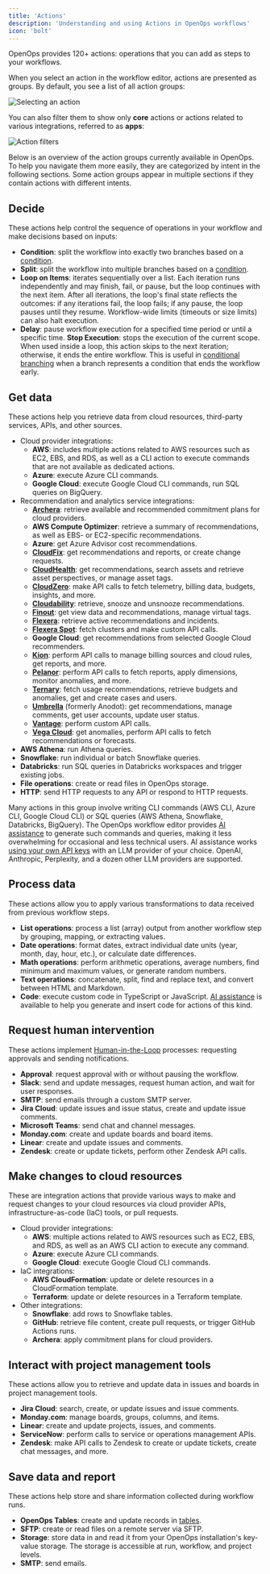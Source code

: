 ```yaml
---
title: 'Actions'
description: 'Understanding and using Actions in OpenOps workflows'
icon: 'bolt'
---
```


OpenOps provides 120+ actions: operations that you can add as steps to your workflows.

When you select an action in the workflow editor, actions are presented as groups. By default, you see a list of all action groups:

![Selecting an action](/images/workflow-editor-select-action.png)

You can also filter them to show only **core** actions or actions related to various integrations, referred to as **apps**:

![Action filters](/images/worklow-editor-actions-filter.png)

Below is an overview of the action groups currently available in OpenOps. To help you navigate them more easily, they are categorized by intent in the following sections. Some action groups appear in multiple sections if they contain actions with different intents.

## Decide

These actions help control the sequence of operations in your workflow and make decisions based on inputs:

* **Condition**: split the workflow into exactly two branches based on a [condition](/workflow-management/conditional-branching/).
* **Split**: split the workflow into multiple branches based on a [condition](/workflow-management/conditional-branching/).
* **Loop on Items**: iterates sequentially over a list. Each iteration runs independently and may finish, fail, or pause, but the loop continues with the next item. After all iterations, the loop's final state reflects the outcomes: if any iterations fail, the loop fails; if any pause, the loop pauses until they resume. Workflow-wide limits (timeouts or size limits) can also halt execution.
* **Delay**: pause workflow execution for a specified time period or until a specific time.
**Stop Execution**: stops the execution of the current scope. When used inside a loop, this action skips to the next iteration; otherwise, it ends the entire workflow. This is useful in [conditional branching](/workflow-management/conditional-branching/) when a branch represents a condition that ends the workflow early.

## Get data

These actions help you retrieve data from cloud resources, third-party services, APIs, and other sources.

* Cloud provider integrations:
    * **AWS**: includes multiple actions related to AWS resources such as EC2, EBS, and RDS, as well as a CLI action to execute commands that are not available as dedicated actions.
    * **Azure**: execute Azure CLI commands.
    * **Google Cloud**: execute Google Cloud CLI commands, run SQL queries on BigQuery.
* Recommendation and analytics service integrations:
    * **[Archera](https://archera.ai/)**: retrieve available and recommended commitment plans for cloud providers.
    * **AWS Compute Optimizer**: retrieve a summary of recommendations, as well as EBS- or EC2-specific recommendations.
    * **Azure**: get Azure Advisor cost recommendations.
    * **[CloudFix](https://cloudfix.com/)**: get recommendations and reports, or create change requests.
    * **[CloudHealth](https://www.vmware.com/products/app-platform/tanzu-cloudhealth)**: get recommendations, search assets and retrieve asset perspectives, or manage asset tags.
    * **[CloudZero](https://www.cloudzero.com/)**: make API calls to fetch telemetry, billing data, budgets, insights, and more.
    * **[Cloudability](https://www.apptio.com/products/cloudability/)**: retrieve, snooze and unsnooze recommendations.
    * **[Finout](https://www.finout.io/)**: get view data and recommendations, manage virtual tags.
    * **[Flexera](https://www.flexera.com/)**: retrieve active recommendations and incidents.
    * **[Flexera Spot](https://spot.io/solutions/finops/)**: fetch clusters and make custom API calls.
    * **Google Cloud**: get recommendations from selected Google Cloud recommenders.
    * **[Kion](https://kion.io/)**: perform API calls to manage billing sources and cloud rules, get reports, and more.
    * **[Pelanor](https://www.pelanor.io/)**: perform API calls to fetch reports, apply dimensions, monitor anomalies, and more.
    * **[Ternary](https://ternary.app/)**: fetch usage recommendations, retrieve budgets and anomalies, get and create cases and users.
    * **[Umbrella](https://umbrellacost.com/)** (formerly Anodot): get recommendations, manage comments, get user accounts, update user status.
    * **[Vantage](https://www.vantage.sh/)**: perform custom API calls.
    * **[Vega Cloud](https://www.vegacloud.io/)**: get anomalies, perform API calls to fetch recommendations or forecasts.
* **AWS Athena**: run Athena queries.
* **Snowflake**: run individual or batch Snowflake queries.
* **Databricks**: run SQL queries in Databricks workspaces and trigger existing jobs.
* **File operations**: create or read files in OpenOps storage.
* **HTTP**: send HTTP requests to any API or respond to HTTP requests.

Many actions in this group involve writing CLI commands (AWS CLI, Azure CLI, Google Cloud CLI) or SQL queries (AWS Athena, Snowflake, Databricks, BigQuery). The OpenOps workflow editor provides [AI assistance](/ai-assistance/overview/) to generate such commands and queries, making it less overwhelming for occasional and less technical users. AI assistance works [using your own API keys](/ai-assistance/llm-connections/) with an LLM provider of your choice. OpenAI, Anthropic, Perplexity, and a dozen other LLM providers are supported.

## Process data

These actions allow you to apply various transformations to data received from previous workflow steps.

* **List operations**: process a list (array) output from another workflow step by grouping, mapping, or extracting values.
* **Date operations**: format dates, extract individual date units (year, month, day, hour, etc.), or calculate date differences.
* **Math operations**: perform arithmetic operations, average numbers, find minimum and maximum values, or generate random numbers.
* **Text operations**: concatenate, split, find and replace text, and convert between HTML and Markdown.
* **Code**: execute custom code in TypeScript or JavaScript. [AI assistance](/ai-assistance/overview/) is available to help you generate and insert code for actions of this kind.

## Request human intervention

These actions implement [Human-in-the-Loop](/workflow-management/human-in-the-loop/) processes: requesting approvals and sending notifications.

* **Approval**: request approval with or without pausing the workflow.
* **Slack**: send and update messages, request human action, and wait for user responses.
* **SMTP**: send emails through a custom SMTP server.
* **Jira Cloud**: update issues and issue status, create and update issue comments.
* **Microsoft Teams**: send chat and channel messages.
* **Monday.com**: create and update boards and board items.
* **Linear**: create and update issues and comments.
* **Zendesk**: create or update tickets, perform other Zendesk API calls.


## Make changes to cloud resources

These are integration actions that provide various ways to make and request changes to your cloud resources via cloud provider APIs, infrastructure-as-code (IaC) tools, or pull requests.

* Cloud provider integrations:
    * **AWS**: multiple actions related to AWS resources such as EC2, EBS, and RDS, as well as an AWS CLI action to execute any command.
    * **Azure**: execute Azure CLI commands.
    * **Google Cloud**: execute Google Cloud CLI commands.
* IaC integrations:
    * **AWS CloudFormation**: update or delete resources in a CloudFormation template.
    * **Terraform**: update or delete resources in a Terraform template.
* Other integrations:
    * **Snowflake**: add rows to Snowflake tables.
    * **GitHub**: retrieve file content, create pull requests, or trigger GitHub Actions runs.
    * **Archera**: apply commitment plans for cloud providers.

## Interact with project management tools

These actions allow you to retrieve and update data in issues and boards in project management tools.

* **Jira Cloud**: search, create, or update issues and issue comments.
* **Monday.com**: manage boards, groups, columns, and items.
* **Linear**: create and update projects, issues, and comments.
* **ServiceNow**: perform calls to service or operations management APIs.
* **Zendesk**: make API calls to Zendesk to create or update tickets, create chat messages, and more.

## Save data and report

These actions help store and share information collected during workflow runs.

* **OpenOps Tables**: create and update records in [tables](/reporting-analytics/tables/).
* **SFTP**: create or read files on a remote server via SFTP.
* **Storage**: store data in and read it from your OpenOps installation's key-value storage. The storage is accessible at run, workflow, and project levels.
* **SMTP**: send emails.
